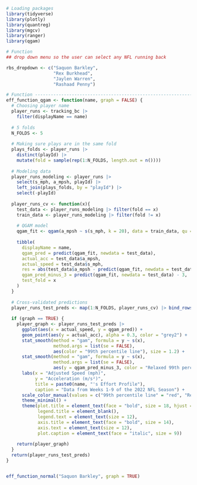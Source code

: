 

```r
# Loading packages 
library(tidyverse)
library(plotly)
library(quantreg)
library(mgcv)
library(ranger)
library(qgam)

```




```r
# Function
## drop down menu so the user can select any NFL running back

rbs_dropdown <- c("Saquon Barkley", 
                  "Rex Burkhead",
                  "Jaylen Warren",
                  "Rashaad Penny")

# Function ----------------------------------------------------------------
eff_function_qgam <- function(name, graph = FALSE) {
  # Choosing player name
  player_runs <- tracking_bc |> 
    filter(displayName == name)
  
  # 5 folds
  N_FOLDS <- 5
  
  # Making sure plays are in the same fold
  plays_folds <- player_runs |> 
    distinct(playId) |> 
    mutate(fold = sample(rep(1:N_FOLDS, length.out = n())))
  
  # Modeling data
  player_runs_modeling <- player_runs |> 
    select(s_mph, a_mpsh, playId) |> 
    left_join(plays_folds, by = "playId") |> 
    select(-playId)
  
  player_runs_cv <- function(x){
    test_data <- player_runs_modeling |> filter(fold == x)
    train_data <- player_runs_modeling |> filter(fold != x)
    
    # QGAM model
    qgam_fit <- qgam(a_mpsh ~ s(s_mph, k = 20), data = train_data, qu = 0.99)
    
    tibble(
      displayName = name,
      qgam_pred = predict(qgam_fit, newdata = test_data),
      actual_acc = test_data$a_mpsh,
      actual_speed = test_data$s_mph,
      res = abs(test_data$a_mpsh - predict(qgam_fit, newdata = test_data)),
      qgam_pred_minus_3 = predict(qgam_fit, newdata = test_data) - 3,
      test_fold = x
    )
  }
  
  # Cross-validated predictions
  player_runs_test_preds <- map(1:N_FOLDS, player_runs_cv) |> bind_rows()
  
  if (graph == TRUE) {
    player_graph <- player_runs_test_preds |> 
      ggplot(aes(x = actual_speed, y = qgam_pred)) +
      geom_point(aes(y = actual_acc), alpha = 0.3, color = "grey2") +
      stat_smooth(method = "gam", formula = y ~ s(x),
                  method.args = list(se = FALSE), 
                  aes(color = "99th percentile line"), size = 1.2) + 
      stat_smooth(method = "gam", formula = y ~ s(x),
                  method.args = list(se = FALSE), 
                  aes(y = qgam_pred_minus_3, color = "Relaxed 99th percentile line"), size = 1.2) + 
      labs(x = "Adjusted Speed (mph)",
           y = "Acceleration (m/s²)",
           title = paste0(name, "'s Effort Profile"),
           caption = "Data from Weeks 1-9 of the 2022 NFL Season") +
      scale_color_manual(values = c("99th percentile line" = "red", "Relaxed 99th percentile line" = "blue")) +
      theme_minimal() +
      theme(plot.title = element_text(face = "bold", size = 18, hjust = 0.5),
            legend.title = element_blank(),
            legend.text = element_text(size = 12),
            axis.title = element_text(face = "bold", size = 14),
            axis.text = element_text(size = 12),
            plot.caption = element_text(face = "italic", size = 9))
    
    return(player_graph)
  }
  return(player_runs_test_preds)
}


eff_function_normal("Saquon Barkley", graph = TRUE)
```

